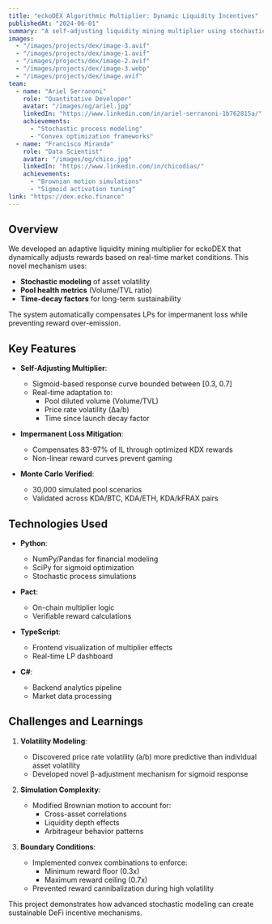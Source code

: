 ```yaml
---
title: "eckoDEX Algorithmic Multiplier: Dynamic Liquidity Incentives"
publishedAt: "2024-06-01"
summary: "A self-adjusting liquidity mining multiplier using stochastic simulations to optimize rewards while mitigating impermanent loss."
images:
  - "/images/projects/dex/image-3.avif"
  - "/images/projects/dex/image-1.avif"
  - "/images/projects/dex/image-2.avif"
  - "/images/projects/dex/image-3.webp"
  - "/images/projects/dex/image.avif"
team:
  - name: "Ariel Serranoni"
    role: "Quantitative Developer"
    avatar: "/images/og/ariel.jpg"
    linkedIn: "https://www.linkedin.com/in/ariel-serranoni-1b762815a/"
    achievements:
      - "Stochastic process modeling"
      - "Convex optimization frameworks"
  - name: "Francisco Miranda"
    role: "Data Scientist"
    avatar: "/images/og/chico.jpg"
    linkedIn: "https://www.linkedin.com/in/chicodias/"
    achievements:
      - "Brownian motion simulations"
      - "Sigmoid activation tuning"
link: "https://dex.ecko.finance"
---
```

## Overview
We developed an adaptive liquidity mining multiplier for eckoDEX that dynamically adjusts rewards based on real-time market conditions. This novel mechanism uses:
- **Stochastic modeling** of asset volatility
- **Pool health metrics** (Volume/TVL ratio)
- **Time-decay factors** for long-term sustainability

The system automatically compensates LPs for impermanent loss while preventing reward over-emission.

## Key Features
- **Self-Adjusting Multiplier**:
  - Sigmoid-based response curve bounded between [0.3, 0.7]
  - Real-time adaptation to:
    - Pool diluted volume (Volume/TVL)
    - Price rate volatility (Δa/b)
    - Time since launch decay factor

- **Impermanent Loss Mitigation**:
  - Compensates 83-97% of IL through optimized KDX rewards
  - Non-linear reward curves prevent gaming

- **Monte Carlo Verified**:
  - 30,000 simulated pool scenarios
  - Validated across KDA/BTC, KDA/ETH, KDA/kFRAX pairs

## Technologies Used
- **Python**:
  - NumPy/Pandas for financial modeling
  - SciPy for sigmoid optimization
  - Stochastic process simulations

- **Pact**:
  - On-chain multiplier logic
  - Verifiable reward calculations

- **TypeScript**:
  - Frontend visualization of multiplier effects
  - Real-time LP dashboard

- **C#**:
  - Backend analytics pipeline
  - Market data processing

## Challenges and Learnings
1. **Volatility Modeling**:
   - Discovered price rate volatility (a/b) more predictive than individual asset volatility
   - Developed novel β-adjustment mechanism for sigmoid response

2. **Simulation Complexity**:
   - Modified Brownian motion to account for:
     - Cross-asset correlations
     - Liquidity depth effects
     - Arbitrageur behavior patterns

3. **Boundary Conditions**:
   - Implemented convex combinations to enforce:
     - Minimum reward floor (0.3x)
     - Maximum reward ceiling (0.7x)
   - Prevented reward cannibalization during high volatility

This project demonstrates how advanced stochastic modeling can create sustainable DeFi incentive mechanisms.
